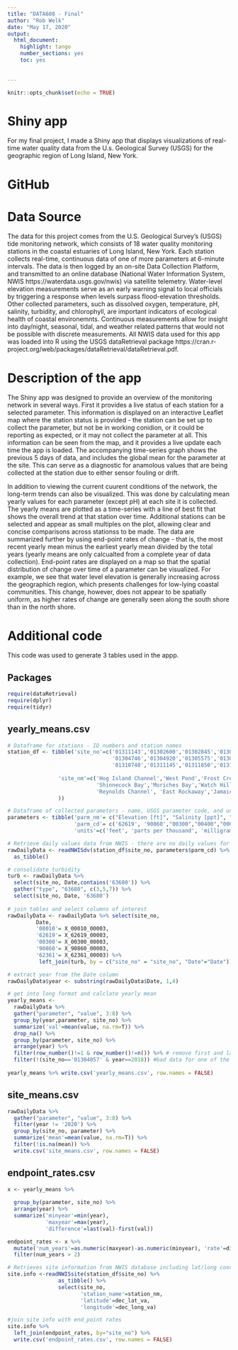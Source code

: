 ---
title: "DATA608 - Final"
author: "Rob Welk"
date: "May 17, 2020"
output: 
  html_document:
    highlight: tango
    number_sections: yes
    toc: yes
    
  
---

```{r setup, include=FALSE}
knitr::opts_chunk$set(echo = TRUE)
```


# Shiny app
For my final project, I made a Shiny app that displays visualizations of real-time water quality data from the U.s. Geological Survey (USGS) for the geographic region of Long Island, New York.


# GitHub



# Data Source
The data for this project comes from the U.S. Geological Survey's (USGS) tide monitoring network, which consists of 18 water quality monitoring stations in the coastal estuaries of Long Island, New York. Each station collects real-time, continuous data of one of more parameters at 6-minute intervals. The data is then logged by an on-site Data Collection Platform, and transmitted to an online database (National Water Information System, NWIS https://waterdata.usgs.gov/nwis) via satellite telemetry.  Water-level elevation measurements serve as an early warning signal to local officials by triggering a response when levels surpass flood-elevation thresholds.  Other collected parameters, such as dissolved oxygen, temperature, pH, salinity, turbidity, and chlorophyll, are important indicators of ecological health of coastal environemnts. Continuous measurements allow for insight into day/night, seasonal, tidal, and weather related patterns that would not be possible with discrete measurements. All NWIS data used for this app was loaded into R using the USGS dataRetrieval package https://cran.r-project.org/web/packages/dataRetrieval/dataRetrieval.pdf.   

# Description of the app
The Shiny app was designed to provide an overview of the monitoring network in several ways.  First it provides a live status of each station for a selected parameter.  This information is displayed on an interactive Leaflet map where the station status is provided - the station can be set up to collect the parameter, but not be in working conidion, or it could be reporting as expected, or it may not collect the parameter at all. This information can be seen from the map, and it provides a live update each time the app is loaded.  The accompanying time-series graph shows the previous 5 days of data, and includes the global mean for the parameter at the site.  This can serve as a diagnostic for anamolous values that are being collected at the station due to either sensor fouling or drift. 

In addition to viewing the current cuurent conditions of the network, the long-term trends can also be visualized.  This was done by calculating mean yearly values for each parameter (except pH) at each site it is collected. The yearly means are plotted as a time-series with a line of best fit that shows the overall trend at that station over time. Additional stations can be selected and appear as small multiples on the plot, allowing clear and concise comparisons across stationss to be made.  The data are summarized further by using end-point rates of change - that is, the most recent yearly mean minus the earliest yearly mean divided by the total years (yearly means are only calcualted from a complete year of data collection).  End-point rates are displayed on a map so that the spatial distribution of change over time of a parameter can be visualized. For example, we see that water level elevation is generally increasing across the geographich region, which presents challenges for low-lying coastal communities. This change, however, does not appear to be spatially uniform, as higher rates of change are generally seen along the south shore than in the north shore.  

# Additional code
This code was used to generate 3 tables used in the appp.

## Packages 
```{r}
require(dataRetrieval)
require(dplyr)
require(tidyr)
```

## yearly_means.csv 
```{r} 
# Dataframe for stations - ID numbers and station names
station_df <- tibble('site_no'=c('01311143','01302600','01302845','01304057','01304200','01304562',
                                 '01304746','01304920','01305575','01306402','01309225','01310521',
                                 '01310740','01311145','01311850','01311875','01376562','01302250'),
                
                'site_nm'=c('Hog Island Channel','West Pond','Frost Creek','Flax Pond','Orient Harbor','Peconic River',
                            'Shinnecock Bay','Moriches Bay','Watch Hill', 'Sayville','Lindenhurst','Freeport',
                            'Reynolds Channel', 'East Rockaway','Jamaica Bay','Rockaway Inlet','Great Kills Harbor','East Creek'
                ))

# Dataframe of collected parameters - name, USGS parameter code, and units of measurement
parameters <- tibble('parm_nm'= c("Elevation [ft]", "Salinity [ppt]", "Dissolved Oxygen [mg/L]", "pH", "Temperature [C]", "Chlorophyll [ug/L]", "Turbidity [FNU]"),
                     'parm_cd'= c('62619', '90860',"00300","00400","00010","62361","63680"),
                     'units'=c('feet', 'parts per thousand', 'milligrams per Liter', 'pH', 'degrees Celcius', 'microgram/Liter', 'FNU'))

# Retrieve daily values data from NWIS - there are no daily values for pH, Turbidity has 3 output columns (different collection codes)
rawDailyData <- readNWISdv(station_df$site_no, parameters$parm_cd) %>% 
  as_tibble() 

# consolidate turbidity  
turb <- rawDailyData %>% 
  select(site_no, Date,contains('63680')) %>% 
  gather("type", "63680", c(3,5,7)) %>% 
  select(site_no, Date, '63680')
  
# join tables and select columns of interest
rawDailyData <- rawDailyData %>% select(site_no, 
         Date, 
         '00010'= X_00010_00003,
         '62619'= X_62619_00003,
         '00300'= X_00300_00003,
         '90860'= X_90860_00003,
         '62361'= X_62361_00003) %>% 
          left_join(turb, by = c("site_no" = "site_no", "Date"="Date"))

# extract year from the Date column
rawDailyData$year <- substring(rawDailyData$Date, 1,4)

# get into long format and calclate yearly mean
yearly_means <- 
  rawDailyData %>%
  gather("parameter", "value", 3:8) %>%   
  group_by(year,parameter, site_no) %>% 
  summarize('val'=mean(value, na.rm=T)) %>% 
  drop_na() %>%   
  group_by(parameter, site_no) %>%
  arrange(year) %>% 
  filter(row_number()!=1 & row_number()!=n()) %>% # remove first and last year of data collection(incomplete years)
  filter(!(site_no=='01304057' & year==2018)) #bad data for one of the sites  
  
yearly_means %>% write.csv('yearly_means.csv', row.names = FALSE)
```

## site_means.csv
```{r}
rawDailyData %>%
  gather("parameter", "value", 3:8) %>% 
  filter(year != '2020') %>% 
  group_by(site_no, parameter) %>% 
  summarize('mean'=mean(value, na.rm=T)) %>% 
  filter(!is.na(mean)) %>%
  write.csv('site_means.csv', row.names = FALSE)
```

## endpoint_rates.csv
```{r}
x <- yearly_means %>% 
  
  group_by(parameter, site_no) %>%
  arrange(year) %>% 
  summarize('minyear'=min(year), 
            'maxyear'=max(year),
            'difference'=last(val)-first(val)) 

endpoint_rates <- x %>% 
  mutate('num_years'=as.numeric(maxyear)-as.numeric(minyear), 'rate'=difference/num_years) %>% 
  filter(num_years > 2) 

# Retrieves site information from NWIS database including lat/long coordinates 
site.info <-readNWISsite(station_df$site_no) %>%
                as_tibble() %>%
                select(site_no,
                       'station_name'=station_nm,
                       'latitude'=dec_lat_va,
                       'longitude'=dec_long_va)

#join site info with end_point rates
site.info %>% 
  left_join(endpoint_rates, by="site_no") %>% 
  write.csv('endpoint_rates.csv', row.names = FALSE)
```


